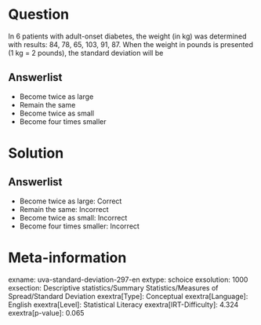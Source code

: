 Question
========

In 6 patients with adult-onset diabetes, the weight (in kg) was determined with results: 84, 78, 65, 103, 91, 87. When the weight in pounds is presented (1 kg = 2 pounds), the standard deviation will be

Answerlist
----------

* Become twice as large
* Remain the same
* Become twice as small
* Become four times smaller

Solution
========

Answerlist
----------

* Become twice as large: Correct
* Remain the same: Incorrect
* Become twice as small: Incorrect
* Become four times smaller: Incorrect

Meta-information
================
exname: uva-standard-deviation-297-en
extype: schoice
exsolution: 1000
exsection: Descriptive statistics/Summary Statistics/Measures of Spread/Standard Deviation
exextra[Type]: Conceptual
exextra[Language]: English
exextra[Level]: Statistical Literacy
exextra[IRT-Difficulty]: 4.324
exextra[p-value]: 0.065
